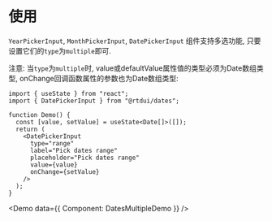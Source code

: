 
# 使用

`YearPickerInput`, `MonthPickerInput`, `DatePickerInput` 组件支持多选功能, 只要设置它们的`type`为`multiple`即可.

注意: 当`type`为`multiple`时, value或defaultValue属性值的类型必须为Date数组类型, onChange回调函数属性的参数也为Date数组类型:

```tsx
import { useState } from "react";
import { DatePickerInput } from "@rtdui/dates";

function Demo() {
  const [value, setValue] = useState<Date[]>([]);
  return (
    <DatePickerInput
      type="range"
      label="Pick dates range"
      placeholder="Pick dates range"
      value={value}
      onChange={setValue}
    />
  );
}
```

<Demo data={{ Component: DatesMultipleDemo }} />
